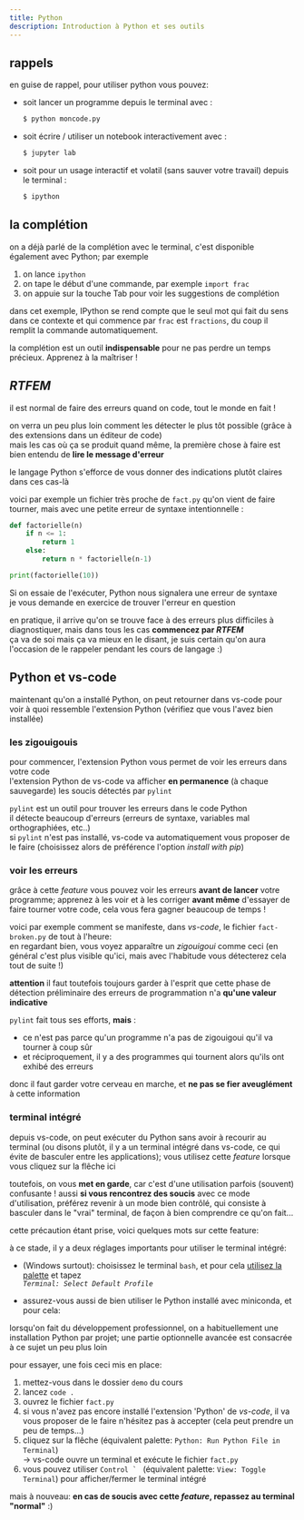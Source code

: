 ```yaml
---
title: Python
description: Introduction à Python et ses outils
---
```




<SidebarToggle />

## rappels

en guise de rappel, pour utiliser python vous pouvez:

<Admonition type="tip" title="Différentes façons d'utiliser Python">

- soit lancer un programme depuis le terminal avec :
  ```bash
  $ python moncode.py
  ```
- soit écrire / utiliser un notebook interactivement avec :
  ```bash
  $ jupyter lab
  ```
- soit pour un usage interactif et volatil (sans sauver votre travail) depuis le terminal :
  ```bash
  $ ipython
  ```

</Admonition>

## la complétion

on a déjà parlé de la complétion avec le terminal, c'est disponible également avec Python; par exemple

<Steps>

1. on lance `ipython`
2. on tape le début d'une commande, par exemple `import frac`
3. on appuie sur la touche Tab pour voir les suggestions de complétion

</Steps>

dans cet exemple, IPython se rend compte que le seul mot qui fait du sens dans ce contexte et qui commence par `frac` est `fractions`, du coup il remplit la commande automatiquement.


<Admonition type="tip" title="conseil">

la complétion est un outil **indispensable** pour ne pas perdre un temps précieux.
Apprenez à la maîtriser !

</Admonition>

## *RTFEM*

<Admonition type="note" title="Les erreurs font partie du processus">

il est normal de faire des erreurs quand on code, tout le monde en fait !

on verra un peu plus loin comment les détecter le plus tôt possible (grâce à des
extensions dans un éditeur de code)  
mais les cas où ça se produit quand même, la première chose à faire est bien
entendu de **lire le message d'erreur**

le langage Python s'efforce de vous donner des indications plutôt claires dans
ces cas-là

</Admonition>

<Admonition type="warning" title="Exemple d'erreur"> 

voici par exemple un fichier très proche de `fact.py` qu'on vient de faire
tourner, mais avec une petite erreur de syntaxe intentionnelle :

```python
def factorielle(n)
    if n <= 1:
        return 1
    else:
        return n * factorielle(n-1)

print(factorielle(10))
```

Si on essaie de l'exécuter, Python nous signalera une erreur de syntaxe  
je vous demande en exercice de trouver l'erreur en question

</Admonition>

<Admonition title="En conclusion: commencez toujours par lire le message d'erreur !">

en pratique, il arrive qu'on se trouve face à des erreurs plus difficiles à diagnostiquer,
mais dans tous les cas **commencez par *RTFEM***  
ça va de soi mais ça va mieux en le disant, je suis certain qu'on aura l'occasion de le
rappeler pendant les cours de langage :)

</Admonition>

## Python et vs-code

maintenant qu'on a installé Python, on peut retourner dans vs-code pour voir à quoi
ressemble l'extension Python (vérifiez que vous l'avez bien installée)

###  les zigouigouis

pour commencer, l'extension Python vous permet de voir les erreurs dans votre code  
l'extension Python de vs-code va afficher **en permanence**  (à chaque sauvegarde) les soucis détectés par `pylint`


<Admonition title="c'est quoi pylint ?">

`pylint` est un outil pour trouver les erreurs dans le code Python  
il détecte beaucoup d'erreurs (erreurs de syntaxe, variables mal orthographiées, etc..)  
si `pylint` n'est pas installé, vs-code va automatiquement vous proposer de le faire (choisissez alors de préférence l'option *install with pip*)

</Admonition>

### voir les erreurs

grâce à cette *feature* vous pouvez voir les erreurs **avant de lancer** votre
programme; apprenez à les voir et à les corriger **avant même** d'essayer de
faire tourner votre code, cela vous fera gagner beaucoup de temps !

voici par exemple comment se manifeste, dans *vs-code*, le fichier
`fact-broken.py` de tout à l'heure:  
en regardant bien, vous voyez apparaître un *zigouigoui* comme ceci <ImageLoader
filename="fig-vscode-zigouigoui.png" /> (en général c'est plus visible qu'ici,
mais avec l'habitude vous détecterez cela tout de suite !)

<CardGrid>
  <Card title="que faire avec les zigouigouis">
    <ImageLoader filename="fig-vscode-errors-1.png" alt="ouvrir l'onglet *PROBLEMS*" />
  </Card>
  <Card title="ouvrir l'onglet *PROBLEMS*">
    <ImageLoader filename="fig-vscode-errors-2.png" alt="ouvrir l'onglet *PROBLEMS*" />
  </Card>
</CardGrid>

<Admonition title="valeur indicative seulement" type="caution">

**attention** il faut toutefois toujours garder à l'esprit que cette phase de détection préliminaire des
erreurs de programmation n'a **qu'une valeur indicative**

`pylint` fait tous ses efforts, **mais** :

* ce n'est pas parce qu'un programme n'a pas de zigouigoui qu'il va tourner à coup sûr
* et réciproquement, il y a des programmes qui tournent alors qu'ils ont exhibé des erreurs

donc il faut garder votre cerveau en marche, et **ne pas se fier aveuglément** à cette information

</Admonition>

### terminal intégré

depuis vs-code, on peut exécuter du Python sans avoir à recourir au terminal (ou disons plutôt, il y a un terminal intégré dans vs-code, ce qui évite de basculer entre les applications); vous utilisez cette *feature* lorsque vous cliquez sur la flêche ici

<ImageLoader filename="fig-vscode-run-python.png" alt="lancer un fichier Python" />

<Admonition title="mise en garde" type="caution">

toutefois, on vous **met en garde**, car c'est d'une utilisation parfois (souvent) confusante ! 
aussi **si vous rencontrez des soucis** avec ce mode d'utilisation, préférez revenir à un mode bien contrôlé, qui consiste à basculer dans le "vrai" terminal, de façon à bien comprendre ce qu'on fait...

</Admonition>

cette précaution étant prise, voici quelques mots sur cette feature:

<Admonition title="réglages importants">

à ce stade, il y a deux réglages importants pour utiliser le terminal intégré:

* (Windows surtout): choisissez le terminal `bash`, et pour cela [utilisez la palette](#label-vscode-palette) et tapez  
  *`Terminal: Select Default Profile`*

* assurez-vous aussi de bien utiliser le Python installé avec miniconda, et pour cela:

<ImageLoader filename="fig-vscode-select-python.png" />

<Admonition title="environnements virtuels">

lorsqu'on fait du développement professionnel, on a habituellement une installation Python
par projet; une partie optionnelle avancée est consacrée à ce sujet un peu plus loin

</Admonition>
</Admonition>

pour essayer, une fois ceci mis en place:

<Steps>

1. mettez-vous dans le dossier `demo` du cours
1. lancez `code .`
1. ouvrez le fichier `fact.py`
1. si vous n'avez pas encore installé l'extension 'Python' de *vs-code*, il va vous proposer de le faire
   n'hésitez pas à accepter (cela peut prendre un peu de temps...)
1. cliquez sur la flêche (équivalent palette: `Python: Run Python File in Terminal`)  
   -> vs-code ouvre un terminal et exécute le fichier `fact.py`
1. vous pouvez utiliser ```Control ` ``` (équivalent palette: `View: Toggle Terminal`)
   pour afficher/fermer le terminal intégré

</Steps>

mais à nouveau: **en cas de soucis avec cette *feature*, repassez au terminal "normal"** :)
